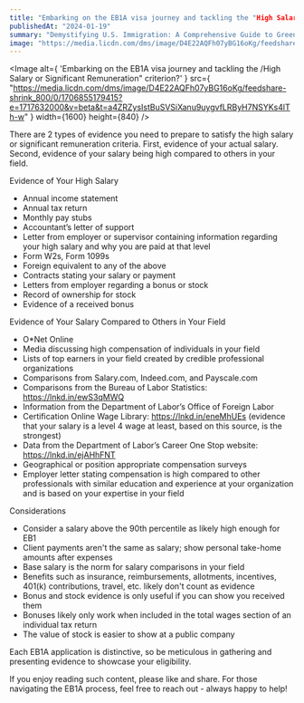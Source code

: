 ```yaml
---
title: "Embarking on the EB1A visa journey and tackling the "High Salary or Significant Remuneration" criterion?"
publishedAt: "2024-01-19"
summary: "Demystifying U.S. Immigration: A Comprehensive Guide to Green Card Categories, Acceptance Rates, Challenges, and Opportunities for Reapplication"
image: "https://media.licdn.com/dms/image/D4E22AQFh07yBG16oKg/feedshare-shrink_800/0/1706855179415?e=1717632000&v=beta&t=a4ZRZysIstBuSVSiXanu9uygvfLRByH7NSYKs4lTh-w"
---
```


<Image
  alt={
    'Embarking on the EB1A visa journey and tackling the /High Salary or Significant Remuneration" criterion?'
  }
  src={
    "https://media.licdn.com/dms/image/D4E22AQFh07yBG16oKg/feedshare-shrink_800/0/1706855179415?e=1717632000&v=beta&t=a4ZRZysIstBuSVSiXanu9uygvfLRByH7NSYKs4lTh-w"
  }
  width={1600}
  height={840}
/>

There are 2 types of evidence you need to prepare to satisfy the high salary or significant remuneration criteria. First, evidence of your actual salary. Second, evidence of your salary being high compared to others in your field.

Evidence of Your High Salary

- Annual income statement
- Annual tax return
- Monthly pay stubs
- Accountant’s letter of support
- Letter from employer or supervisor containing information regarding your high salary and why you are paid at that level
- Form W2s, Form 1099s
- Foreign equivalent to any of the above
- Contracts stating your salary or payment
- Letters from employer regarding a bonus or stock
- Record of ownership for stock
- Evidence of a received bonus

Evidence of Your Salary Compared to Others in Your Field

- O\*Net Online
- Media discussing high compensation of individuals in your field
- Lists of top earners in your field created by credible professional organizations
- Comparisons from Salary.com, Indeed.com, and Payscale.com
- Comparisons from the Bureau of Labor Statistics: https://lnkd.in/ewS3qMWQ
- Information from the Department of Labor’s Office of Foreign Labor
- Certification Online Wage Library: https://lnkd.in/eneMhUEs (evidence that your salary is a level 4 wage at least, based on this source, is the strongest)
- Data from the Department of Labor’s Career One Stop website: https://lnkd.in/ejAHhFNT
- Geographical or position appropriate compensation surveys
- Employer letter stating compensation is high compared to other professionals with similar education and experience at your organization and is based on your expertise in your field

Considerations

- Consider a salary above the 90th percentile as likely high enough for EB1
- Client payments aren't the same as salary; show personal take-home amounts after expenses
- Base salary is the norm for salary comparisons in your field
- Benefits such as insurance, reimbursements, allotments, incentives, 401(k) contributions, travel, etc. likely don't count as evidence
- Bonus and stock evidence is only useful if you can show you received them
- Bonuses likely only work when included in the total wages section of an individual tax return
- The value of stock is easier to show at a public company

Each EB1A application is distinctive, so be meticulous in gathering and presenting evidence to showcase your eligibility.

If you enjoy reading such content, please like and share. For those navigating the EB1A process, feel free to reach out - always happy to help!
